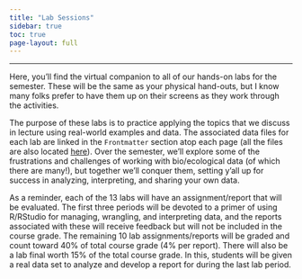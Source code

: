 ```yaml
---
title: "Lab Sessions"
sidebar: true
toc: true
page-layout: full
---
```


---

Here, you'll find the virtual companion to all of our hands-on labs for the semester. These will be the same as your physical hand-outs, but I know many folks prefer to have them up on their screens as they work through the activities. 

The purpose of these labs is to practice applying the topics that we discuss in lecture using real-world examples and data. The associated data files for each lab are linked in the `Frontmatter` section atop each page (all the files are also located [here](link here)). Over the semester, we'll explore some of the frustrations and challenges of working with bio/ecological data (of which there are many!), but together we'll conquer them, setting y'all up for success in analyzing, interpreting, and sharing your own data.

As a reminder, each of the 13 labs will have an assignment/report that will be evaluated. The first three periods will be devoted to a primer of using R/RStudio for managing, wrangling, and interpreting data, and the reports associated with these will receive feedback but will not be included in the course grade. The remaining 10 lab assignments/reports will be graded and count toward 40% of total course grade (4% per report). There will also be a lab final worth 15% of the total course grade. In this, students will be given a real data set to analyze and develop a report for during the last lab period.